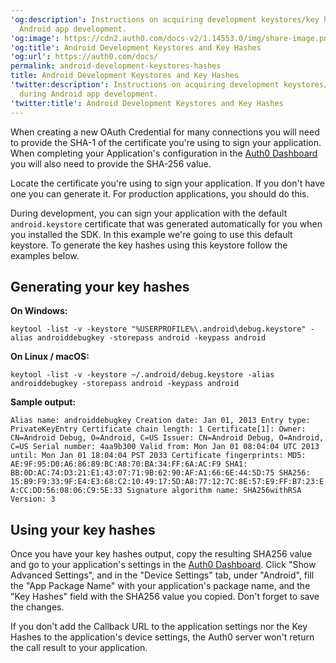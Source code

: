 ---
'og:description': Instructions on acquiring development keystores/key hashes during
  Android app development.
'og:image': https://cdn2.auth0.com/docs-v2/1.14553.0/img/share-image.png
'og:title': Android Development Keystores and Key Hashes
'og:url': https://auth0.com/docs/
permalink: android-development-keystores-hashes
title: Android Development Keystores and Key Hashes
'twitter:description': Instructions on acquiring development keystores/key hashes
  during Android app development.
'twitter:title': Android Development Keystores and Key Hashes
---
When creating a new <Tooltip tip="OAuth 2.0: Authorization framework that defines authorization protocols and workflows." cta="View Glossary" href="/docs/glossary?term=OAuth">OAuth</Tooltip> Credential for many connections you will need to provide the SHA-1 of the certificate you're using to sign your application. When completing your Application's configuration in the [Auth0 Dashboard](https://manage.auth0.com/#) you will also need to provide the SHA-256 value.

Locate the certificate you're using to sign your application. If you don't have one you can generate it. For production applications, you should do this.

During development, you can sign your application with the default `android.keystore` certificate that was generated automatically for you when you installed the SDK. In this example we're going to use this default keystore. To generate the key hashes using this keystore follow the examples below.

## Generating your key hashes

**On Windows:**

`keytool -list -v -keystore "%USERPROFILE%\.android\debug.keystore" -alias androiddebugkey -storepass android -keypass android`

**On Linux / macOS:**

`keytool -list -v -keystore ~/.android/debug.keystore -alias androiddebugkey -storepass android -keypass android`

**Sample output:**

`Alias name: androiddebugkey
Creation date: Jan 01, 2013
Entry type: PrivateKeyEntry
Certificate chain length: 1
Certificate[1]:
Owner: CN=Android Debug, O=Android, C=US
Issuer: CN=Android Debug, O=Android, C=US
Serial number: 4aa9b300
Valid from: Mon Jan 01 08:04:04 UTC 2013 until: Mon Jan 01 18:04:04 PST 2033
Certificate fingerprints:
MD5: AE:9F:95:D0:A6:86:89:BC:A8:70:BA:34:FF:6A:AC:F9
SHA1: BB:0D:AC:74:D3:21:E1:43:07:71:9B:62:90:AF:A1:66:6E:44:5D:75
SHA256: 15:B9:F9:33:9F:E4:E3:68:C2:10:49:17:5D:A8:77:12:7C:8E:57:E9:FF:B7:23:EA:CC:DD:56:08:06:C9:5E:33
Signature algorithm name: SHA256withRSA
Version: 3`

## Using your key hashes

Once you have your key hashes output, copy the resulting SHA256 value and go to your application's settings in the [Auth0 Dashboard](https://manage.auth0.com/#/applications). Click "Show Advanced Settings", and in the "Device Settings" tab, under "Android", fill the "App Package Name" with your application's package name, and the "Key Hashes" field with the SHA256 value you copied. Don't forget to save the changes.

If you don't add the Callback URL to the application settings nor the Key Hashes to the application's device settings, the Auth0 server won't return the call result to your application.